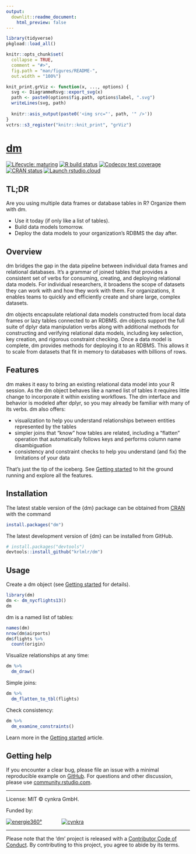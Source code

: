 ```yaml
---
output:
  downlit::readme_document:
    html_preview: false
---
```


<!-- README.md is generated from README.Rmd. Please edit that file -->

```r
library(tidyverse)
pkgload::load_all()

knitr::opts_chunk$set(
  collapse = TRUE,
  comment = "#>",
  fig.path = "man/figures/README-",
  out.width = "100%")

knit_print.grViz <- function(x, ..., options) {
  svg <- DiagrammeRsvg::export_svg(x)
  path <- paste0(options$fig.path, options$label, ".svg")
  writeLines(svg, path)
  
  knitr::asis_output(paste0('<img src="', path, '" />'))
}
vctrs::s3_register("knitr::knit_print", "grViz")
```

# [dm](https://krlmlr.github.io/dm/)

<!-- badges: start -->
[![Lifecycle: maturing](https://img.shields.io/badge/lifecycle-maturing-blue.svg)](https://www.tidyverse.org/lifecycle/#maturing)
[![R build status](https://github.com/krlmlr/dm/workflows/tic/badge.svg)](https://github.com/krlmlr/dm/actions)
[![Codecov test coverage](https://codecov.io/gh/krlmlr/dm/branch/master/graph/badge.svg)](https://codecov.io/gh/krlmlr/dm?branch=master)
[![CRAN status](https://www.r-pkg.org/badges/version/dm)](https://CRAN.R-project.org/package=dm)
[![Launch rstudio.cloud](https://img.shields.io/badge/rstudio-cloud-blue.svg)](https://rstudio.cloud/project/523482)
<!-- badges: end -->

## TL;DR

Are you using multiple data frames or database tables in R? Organize them with dm.

- Use it today (if only like a list of tables).
- Build data models tomorrow.
- Deploy the data models to your organization's RDBMS the day after.


## Overview

dm bridges the gap in the data pipeline between individual data frames and relational databases.
It's a grammar of joined tables that provides a consistent set of verbs for consuming, creating, and deploying relational data models.
For individual researchers, it broadens the scope of datasets they can work with and how they work with them.
For organizations, it enables teams to quickly and efficiently create and share large, complex datasets.

dm objects encapsulate relational data models constructed from local data frames or lazy tables connected to an RDBMS.
dm objects support the full suite of dplyr data manipulation verbs along with additional methods for constructing and verifying relational data models, including key selection, key creation, and rigorous constraint checking.
Once a data model is complete, dm provides methods for deploying it to an RDBMS.
This allows it to scale from datasets that fit in memory to databases with billions of rows.

## Features

dm makes it easy to bring an existing relational data model into your R session.
As the dm object behaves like a named list of tables it requires little change to incorporate it within existing workflows.
The dm interface and behavior is modeled after dplyr, so you may already be familiar with many of its verbs.
dm also offers:

- visualization to help you understand relationships between entities represented by the tables
- simpler joins that "know" how tables are related, including a "flatten" operation that automatically follows keys and performs column name disambiguation
- consistency and constraint checks to help you understand (and fix) the limitations of your data

That's just the tip of the iceberg.
See [Getting started](https://krlmlr.github.io/dm/articles/dm.html) to hit the ground running and explore all the features.


## Installation

The latest stable version of the {dm} package can be obtained from [CRAN](https://CRAN.R-project.org/package=dm) with the command

```r
install.packages("dm")
```

The latest development version of {dm} can be installed from GitHub.

```r
# install.packages("devtools")
devtools::install_github("krlmlr/dm")
```

## Usage

Create a dm object (see [Getting started](https://krlmlr.github.io/dm/articles/dm.html) for details).

```r
library(dm)
dm <- dm_nycflights13()
dm
```

dm is a named list of tables:

```r
names(dm)
nrow(dm$airports)
dm$flights %>%
  count(origin)
```

Visualize relationships at any time:

```r
dm %>%
  dm_draw()
```

Simple joins:

```r
dm %>%
  dm_flatten_to_tbl(flights)
```

Check consistency:

```r
dm %>%
  dm_examine_constraints()
```

Learn more in the [Getting started](https://krlmlr.github.io/dm/articles/dm.html) article.

## Getting help

If you encounter a clear bug, please file an issue with a minimal reproducible example on [GitHub](https://github.com/krlmlr/dm/issues).
For questions and other discussion, please use [community.rstudio.com](https://community.rstudio.com/).


---

License: MIT © cynkra GmbH.

Funded by:

[![energie360°](man/figures/energie-72.png)](https://www.energie360.ch/de/)
<span style="padding-right:50px">
</span>
[![cynkra](man/figures/cynkra-72.png)](https://www.cynkra.com/)

---

Please note that the 'dm' project is released with a [Contributor Code of Conduct](https://krlmlr.github.io/dm/CODE_OF_CONDUCT.html).
By contributing to this project, you agree to abide by its terms.
